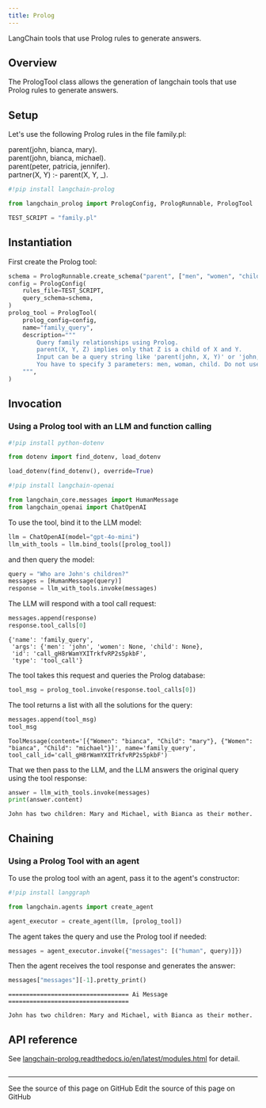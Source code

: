 ```yaml
---
title: Prolog
---
```


LangChain tools that use Prolog rules to generate answers.

## Overview

The PrologTool class allows the generation of langchain tools that use Prolog rules to generate answers.

## Setup

Let's use the following Prolog rules in the file family.pl:

parent(john, bianca, mary).\
parent(john, bianca, michael).\
parent(peter, patricia, jennifer).\
partner(X, Y) :- parent(X, Y, _).

```python
#!pip install langchain-prolog

from langchain_prolog import PrologConfig, PrologRunnable, PrologTool

TEST_SCRIPT = "family.pl"
```

## Instantiation

First create the Prolog tool:

```python
schema = PrologRunnable.create_schema("parent", ["men", "women", "child"])
config = PrologConfig(
    rules_file=TEST_SCRIPT,
    query_schema=schema,
)
prolog_tool = PrologTool(
    prolog_config=config,
    name="family_query",
    description="""
        Query family relationships using Prolog.
        parent(X, Y, Z) implies only that Z is a child of X and Y.
        Input can be a query string like 'parent(john, X, Y)' or 'john, X, Y'"
        You have to specify 3 parameters: men, woman, child. Do not use quotes.
    """,
)
```

## Invocation

### Using a Prolog tool with an LLM and function calling

```python
#!pip install python-dotenv

from dotenv import find_dotenv, load_dotenv

load_dotenv(find_dotenv(), override=True)

#!pip install langchain-openai

from langchain_core.messages import HumanMessage
from langchain_openai import ChatOpenAI
```

To use the tool, bind it to the LLM model:

```python
llm = ChatOpenAI(model="gpt-4o-mini")
llm_with_tools = llm.bind_tools([prolog_tool])
```

and then query the model:

```python
query = "Who are John's children?"
messages = [HumanMessage(query)]
response = llm_with_tools.invoke(messages)
```

The LLM will respond with a tool call request:

```python
messages.append(response)
response.tool_calls[0]
```

```output
{'name': 'family_query',
 'args': {'men': 'john', 'women': None, 'child': None},
 'id': 'call_gH8rWamYXITrkfvRP2s5pkbF',
 'type': 'tool_call'}
```

The tool takes this request and queries the Prolog database:

```python
tool_msg = prolog_tool.invoke(response.tool_calls[0])
```

The tool returns a list with all the solutions for the query:

```python
messages.append(tool_msg)
tool_msg
```

```output
ToolMessage(content='[{"Women": "bianca", "Child": "mary"}, {"Women": "bianca", "Child": "michael"}]', name='family_query', tool_call_id='call_gH8rWamYXITrkfvRP2s5pkbF')
```

That we then pass to the LLM, and the LLM answers the original query using the tool response:

```python
answer = llm_with_tools.invoke(messages)
print(answer.content)
```

```output
John has two children: Mary and Michael, with Bianca as their mother.
```

## Chaining

### Using a Prolog Tool with an agent

To use the prolog tool with an agent, pass it to the agent's constructor:

```python
#!pip install langgraph

from langchain.agents import create_agent

agent_executor = create_agent(llm, [prolog_tool])
```

The agent takes the query and use the Prolog tool if needed:

```python
messages = agent_executor.invoke({"messages": [("human", query)]})
```

Then the agent receives​ the tool response and generates the answer:

```python
messages["messages"][-1].pretty_print()
```

```output
================================== Ai Message ==================================

John has two children: Mary and Michael, with Bianca as their mother.
```

## API reference

See [langchain-prolog.readthedocs.io/en/latest/modules.html](https://langchain-prolog.readthedocs.io/en/latest/modules.html) for detail.

```python

```

---

<CardGroup cols={2}>
  <Card title="View Source" icon="eye" href="https://github.com/langchain-ai/docs/blob/main/src/oss/python/integrations/tools/prolog_tool.mdx">
    See the source of this page on GitHub
  </Card>
  <Card title="Edit Source" icon="pen-to-square" href="https://github.com/langchain-ai/docs/edit/main/src/oss/python/integrations/tools/prolog_tool.mdx">
    Edit the source of this page on GitHub
  </Card>
</CardGroup>
